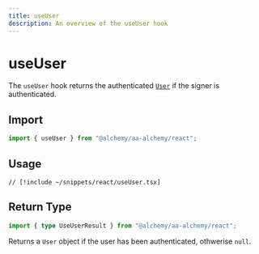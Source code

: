 ```yaml
---
title: useUser
description: An overview of the useUser hook
---
```



# useUser

The `useUser` hook returns the authenticated [`User`](/resources/types#user) if the signer is authenticated.

## Import

```ts
import { useUser } from "@alchemy/aa-alchemy/react";
```

## Usage

```tsx [useUser.tsx]
// [!include ~/snippets/react/useUser.tsx]
```

## Return Type

```ts
import { type UseUserResult } from "@alchemy/aa-alchemy/react";
```

Returns a `User` object if the user has been authenticated, othwerise `null`.
